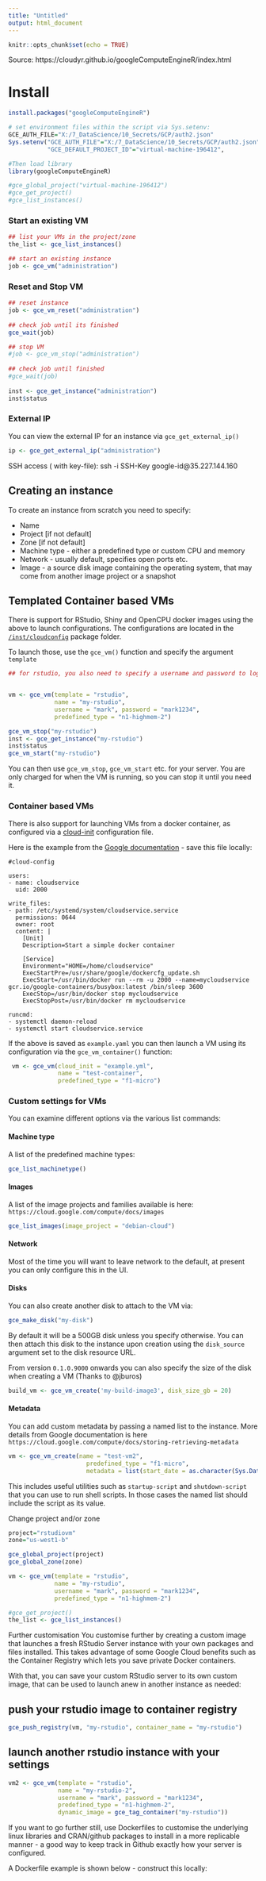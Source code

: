 ---
title: "Untitled"
output: html_document
---

```{r setup, include=FALSE}
knitr::opts_chunk$set(echo = TRUE)
```


Source: https://cloudyr.github.io/googleComputeEngineR/index.html

# Install

```{r eval=FALSE, include=FALSE}
install.packages("googleComputeEngineR")
```




```{r}
# set environment files within the script via Sys.setenv:
GCE_AUTH_FILE="X:/7_DataScience/10_Secrets/GCP/auth2.json"
Sys.setenv("GCE_AUTH_FILE"="X:/7_DataScience/10_Secrets/GCP/auth2.json",
           "GCE_DEFAULT_PROJECT_ID"="virtual-machine-196412",           "GCE_DEFAULT_ZONE"="us-west1-b")

#Then load library
library(googleComputeEngineR)
```

```{r}
#gce_global_project("virtual-machine-196412")
#gce_get_project()
#gce_list_instances()
```

### Start an existing VM

```{r}
## list your VMs in the project/zone
the_list <- gce_list_instances()

## start an existing instance
job <- gce_vm("administration")

``` 

### Reset and Stop VM

```{r}
## reset instance
job <- gce_vm_reset("administration")
  
## check job until its finished
gce_wait(job)  

## stop VM
#job <- gce_vm_stop("administration")
  
## check job until finished
#gce_wait(job) 
  
inst <- gce_get_instance("administration")
inst$status

```

### External IP

You can view the external IP for an instance via `gce_get_external_ip()`

```{r}
ip <- gce_get_external_ip("administration")
```
SSH access ( with key-file):
ssh -i SSH-Key google-id@35.227.144.160


## Creating an instance

To create an instance from scratch you need to specify:

* Name
* Project [if not default]
* Zone [if not default]
* Machine type - either a predefined type or custom CPU and memory
* Network - usually default, specifies open ports etc.
* Image - a source disk image containing the operating system, that may come from another image project or a snapshot

## Templated Container based VMs

There is support for RStudio, Shiny and OpenCPU docker images using the above to launch configurations.  The configurations are located in the [`/inst/cloudconfig`](https://github.com/MarkEdmondson1234/googleComputeEngineR/tree/master/inst/cloudconfig) package folder.

To launch those, use the `gce_vm()` function and specify the argument `template`

```{r}
## for rstudio, you also need to specify a username and password to login


vm <- gce_vm(template = "rstudio",
             name = "my-rstudio",
             username = "mark", password = "mark1234",
             predefined_type = "n1-highmem-2")

gce_vm_stop("my-rstudio")
inst <- gce_get_instance("my-rstudio")
inst$status
gce_vm_start("my-rstudio")
```



You can then use `gce_vm_stop`, `gce_vm_start` etc. for your server.  You are only charged for when the VM is running, so you can stop it until you need it.

### Container based VMs

There is also support for launching VMs from a docker container, as configured via a [cloud-init](https://cloudinit.readthedocs.io/en/latest/topics/format.html) configuration file.

Here is the example from the [Google documentation](https://cloud.google.com/compute/docs/containers/vm-image/) - save this file locally:

```
#cloud-config

users:
- name: cloudservice
  uid: 2000

write_files:
- path: /etc/systemd/system/cloudservice.service
  permissions: 0644
  owner: root
  content: |
    [Unit]
    Description=Start a simple docker container

    [Service]
    Environment="HOME=/home/cloudservice"
    ExecStartPre=/usr/share/google/dockercfg_update.sh
    ExecStart=/usr/bin/docker run --rm -u 2000 --name=mycloudservice gcr.io/google-containers/busybox:latest /bin/sleep 3600
    ExecStop=/usr/bin/docker stop mycloudservice
    ExecStopPost=/usr/bin/docker rm mycloudservice

runcmd:
- systemctl daemon-reload
- systemctl start cloudservice.service
```

If the above is saved as `example.yaml` you can then launch a VM using its configuration via the `gce_vm_container()` function:

```{r}
 vm <- gce_vm(cloud_init = "example.yml",
              name = "test-container",
              predefined_type = "f1-micro")

```


### Custom settings for VMs

You can examine different options via the various list commands:

#### Machine type

A list of the predefined machine types:
```{r}
gce_list_machinetype()
```

#### Images

A list of the image projects and families available is here: `https://cloud.google.com/compute/docs/images`
```{r}
gce_list_images(image_project = "debian-cloud")
```

#### Network

Most of the time you will want to leave network to the default, at present you can only configure this in the UI.

#### Disks

You can also create another disk to attach to the VM via:

```{r}
gce_make_disk("my-disk")
```

By default it will be a 500GB disk unless you specify otherwise. You can then attach this disk to the instance upon creation using the `disk_source` argument set to the disk resource URL.

From version `0.1.0.9000` onwards you can also specify the size of the disk when creating a VM (Thanks to @jburos)

```{r}
build_vm <- gce_vm_create('my-build-image3', disk_size_gb = 20)

```

#### Metadata

You can add custom metadata by passing a named list to the instance.  More details from Google documentation is here `https://cloud.google.com/compute/docs/storing-retrieving-metadata`

```{r}
vm <- gce_vm_create(name = "test-vm2", 
                      predefined_type = "f1-micro",
                      metadata = list(start_date = as.character(Sys.Date())))
```

This includes useful utilities such as `startup-script` and `shutdown-script` that you can use to run shell scripts.  In those cases the named list should include the script as its value.


Change project and/or zone
```{r}
project="rstudiovm"
zone="us-west1-b"

gce_global_project(project)
gce_global_zone(zone)
```


```{r}
vm <- gce_vm(template = "rstudio",
             name = "my-rstudio",
             username = "mark", password = "mark1234",
             predefined_type = "n1-highmem-2")
```




```{r}
#gce_get_project()
the_list <- gce_list_instances()
```


Further customisation
You customise further by creating a custom image that launches a fresh RStudio Server instance with your own packages and files installed. This takes advantage of some Google Cloud benefits such as the Container Registry which lets you save private Docker containers.

With that, you can save your custom RStudio server to its own custom image, that can be used to launch anew in another instance as needed:

## push your rstudio image to container registry
```{r}
gce_push_registry(vm, "my-rstudio", container_name = "my-rstudio")
```



## launch another rstudio instance with your settings
```{r}
vm2 <- gce_vm(template = "rstudio",
              name = "my-rstudio-2",
              username = "mark", password = "mark1234",
              predefined_type = "n1-highmem-2",
              dynamic_image = gce_tag_container("my-rstudio"))
```


If you want to go further still, use Dockerfiles to customise the underlying linux libraries and CRAN/github packages to install in a more replicable manner - a good way to keep track in Github exactly how your server is configured.

A Dockerfile example is shown below - construct this locally:








